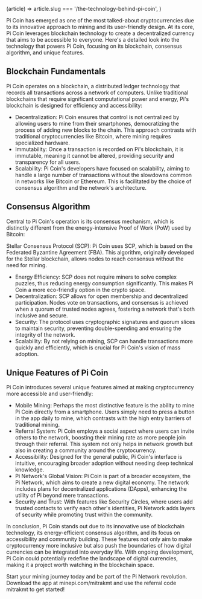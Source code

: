 
  (article) => article.slug === '/the-technology-behind-pi-coin',
)

Pi Coin has emerged as one of the most talked-about cryptocurrencies due to its innovative approach to mining and its user-friendly design. At its core, Pi Coin leverages blockchain technology to create a decentralized currency that aims to be accessible to everyone. Here's a detailed look into the technology that powers Pi Coin, focusing on its blockchain, consensus algorithm, and unique features.

## Blockchain Fundamentals

Pi Coin operates on a blockchain, a distributed ledger technology that records all transactions across a network of computers. Unlike traditional blockchains that require significant computational power and energy, Pi's blockchain is designed for efficiency and accessibility:

- Decentralization: Pi Coin ensures that control is not centralized by allowing users to mine from their smartphones, democratizing the process of adding new blocks to the chain. This approach contrasts with traditional cryptocurrencies like Bitcoin, where mining requires specialized hardware.
- Immutability: Once a transaction is recorded on Pi's blockchain, it is immutable, meaning it cannot be altered, providing security and transparency for all users.
- Scalability: Pi Coin's developers have focused on scalability, aiming to handle a large number of transactions without the slowdowns common in networks like Bitcoin or Ethereum. This is facilitated by the choice of consensus algorithm and the network's architecture.

## Consensus Algorithm

Central to Pi Coin's operation is its consensus mechanism, which is distinctly different from the energy-intensive Proof of Work (PoW) used by Bitcoin:

Stellar Consensus Protocol (SCP): Pi Coin uses SCP, which is based on the Federated Byzantine Agreement (FBA). This algorithm, originally developed for the Stellar blockchain, allows nodes to reach consensus without the need for mining.

- Energy Efficiency: SCP does not require miners to solve complex puzzles, thus reducing energy consumption significantly. This makes Pi Coin a more eco-friendly option in the crypto space.
- Decentralization: SCP allows for open membership and decentralized participation. Nodes vote on transactions, and consensus is achieved when a quorum of trusted nodes agrees, fostering a network that's both inclusive and secure.
- Security: The protocol uses cryptographic signatures and quorum slices to maintain security, preventing double-spending and ensuring the integrity of the network.
- Scalability: By not relying on mining, SCP can handle transactions more quickly and efficiently, which is crucial for Pi Coin's vision of mass adoption.

## Unique Features of Pi Coin

Pi Coin introduces several unique features aimed at making cryptocurrency more accessible and user-friendly:

- Mobile Mining: Perhaps the most distinctive feature is the ability to mine Pi Coin directly from a smartphone. Users simply need to press a button in the app daily to mine, which contrasts with the high entry barriers of traditional mining.
- Referral System: Pi Coin employs a social aspect where users can invite others to the network, boosting their mining rate as more people join through their referral. This system not only helps in network growth but also in creating a community around the cryptocurrency.
- Accessibility: Designed for the general public, Pi Coin's interface is intuitive, encouraging broader adoption without needing deep technical knowledge.
- Pi Network's Global Vision: Pi Coin is part of a broader ecosystem, the Pi Network, which aims to create a new digital economy. The network includes plans for decentralized applications (DApps), enhancing the utility of Pi beyond mere transactions.
- Security and Trust: With features like Security Circles, where users add trusted contacts to verify each other's identities, Pi Network adds layers of security while promoting trust within the community.

In conclusion, Pi Coin stands out due to its innovative use of blockchain technology, its energy-efficient consensus algorithm, and its focus on accessibility and community building. These features not only aim to make cryptocurrency more inclusive but also push the boundaries of how digital currencies can be integrated into everyday life. With ongoing development, Pi Coin could potentially redefine the landscape of digital currencies, making it a project worth watching in the blockchain space.

Start your mining journey today and be part of the Pi Network revolution. Download the app at minepi.com/mitrakmt and use the referral code mitrakmt to get started!
